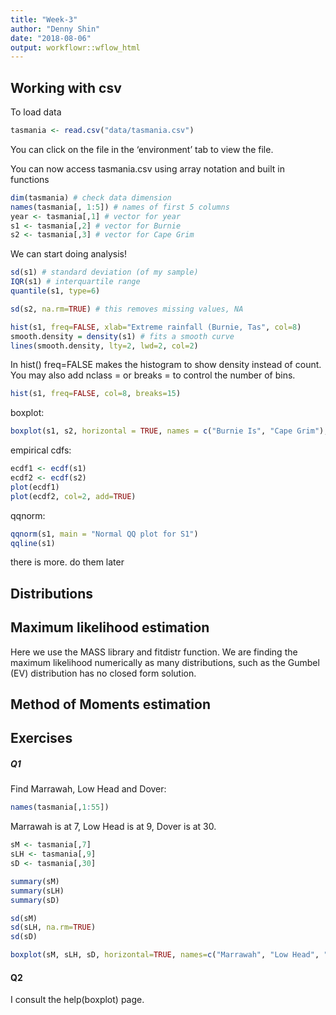 ---
title: "Week-3"
author: "Denny Shin"
date: "2018-08-06"
output: workflowr::wflow_html
---

## **Working with csv**

To load data

```{r}
tasmania <- read.csv("data/tasmania.csv")
```

You can click on the file in the 'environment' tab to view the file.

You can now access tasmania.csv using array notation and built in functions
```{r}
dim(tasmania) # check data dimension
names(tasmania[, 1:5]) # names of first 5 columns
year <- tasmania[,1] # vector for year
s1 <- tasmania[,2] # vector for Burnie
s2 <- tasmania[,3] # vector for Cape Grim
```

We can start doing analysis!

```{r}
sd(s1) # standard deviation (of my sample)
IQR(s1) # interquartile range
quantile(s1, type=6)

sd(s2, na.rm=TRUE) # this removes missing values, NA
```

```{r}
hist(s1, freq=FALSE, xlab="Extreme rainfall (Burnie, Tas", col=8)
smooth.density = density(s1) # fits a smooth curve
lines(smooth.density, lty=2, lwd=2, col=2)
```

In hist() freq=FALSE makes the histogram to show density instead of count. You may also add nclass = or breaks = to control the number of bins.

```{r}
hist(s1, freq=FALSE, col=8, breaks=15)
```

boxplot:

```{r}
boxplot(s1, s2, horizontal = TRUE, names = c("Burnie Is", "Cape Grim"), col=c("yellow", "orange"))
```

empirical cdfs:

```{r}
ecdf1 <- ecdf(s1)
ecdf2 <- ecdf(s2)
plot(ecdf1)
plot(ecdf2, col=2, add=TRUE)
```

qqnorm:

```{r}
qqnorm(s1, main = "Normal QQ plot for S1")
qqline(s1)
```

there is more. do them later

## **Distributions**

## **Maximum likelihood estimation**

Here we use the MASS library and fitdistr function. We are finding the maximum likelihood numerically as many distributions, such as the Gumbel (EV) distribution has no closed form solution.

## **Method of Moments estimation**



## **Exercises**

##### **Q1**

Find Marrawah, Low Head and Dover:

```{r, eval=FALSE}
names(tasmania[,1:55])
```

Marrawah is at 7, Low Head is at 9, Dover is at 30.

```{r}
sM <- tasmania[,7]
sLH <- tasmania[,9]
sD <- tasmania[,30]

summary(sM)
summary(sLH)
summary(sD)

sd(sM)
sd(sLH, na.rm=TRUE)
sd(sD)

boxplot(sM, sLH, sD, horizontal=TRUE, names=c("Marrawah", "Low Head", "Dover"), col=c("yellow", "orange", "blue"))
```

#### **Q2**

I consult the help(boxplot) page.




